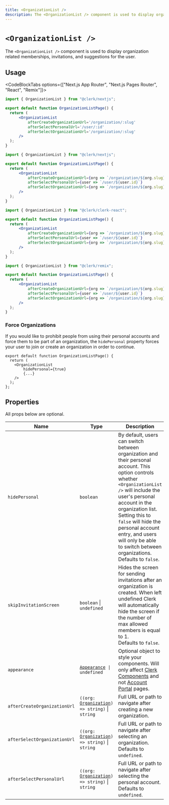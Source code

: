 ```yaml
---
title: <OrganizationList />
description: The <OrganizationList /> component is used to display organization related memberships, invitations, and suggestions for the user.
---
```


# `<OrganizationList />`

<Images
  alt="Organization List Example"
  width={496}
  height={564}
  src="/docs/images/ui-components/component-org_list.svg"
/>

The `<OrganizationList />` component is used to display organization related memberships, invitations, and suggestions for the user.

## Usage

<CodeBlockTabs options={["Next.js App Router", "Next.js Pages Router", "React", "Remix"]}>
```jsx copy filename="/app/discover/page.[jsx/tsx]"
import { OrganizationList } from "@clerk/nextjs";

export default function OrganizationListPage() {
  return (
      <OrganizationList
          afterCreateOrganizationUrl='/organization/:slug'
          afterSelectPersonalUrl='/user/:id'
          afterSelectOrganizationUrl='/organization/:slug'
      />
  );
}
```

```jsx copy filename="/pages/discover.[jsx/tsx]"
import { OrganizationList } from "@clerk/nextjs";

export default function OrganizationListPage() {
  return (
      <OrganizationList
          afterCreateOrganizationUrl={org => `/organization/${org.slug}`}
          afterSelectPersonalUrl={user => `/user/${user.id}`}
          afterSelectOrganizationUrl={org => `/organization/${org.slug}`}
      />
  );
}
```

```jsx copy filename="discover.tsx"
import { OrganizationList } from "@clerk/clerk-react";

export default function OrganizationListPage() {
  return (
      <OrganizationList
          afterCreateOrganizationUrl={org => `/organization/${org.slug}`}
          afterSelectPersonalUrl={user => `/user/${user.id}`}
          afterSelectOrganizationUrl={org => `/organization/${org.slug}`}
      />
  );
}
```

```jsx copy filename="/route/discover.tsx"
import { OrganizationList } from "@clerk/remix";

export default function OrganizationListPage() {
  return (
      <OrganizationList
          afterCreateOrganizationUrl={org => `/organization/${org.slug}`}
          afterSelectPersonalUrl={user => `/user/${user.id}`}
          afterSelectOrganizationUrl={org => `/organization/${org.slug}`}
      />
  );
}
```
</CodeBlockTabs>

### Force Organizations

If you would like to prohibit people from using their personal accounts and force them to be part of an organization, the `hidePersonal` property forces your user to join or create an organization in order to continue.
```tsx copy filename="organization-portal.tsx"
export default function OrganizationListPage() {
  return (
    <OrganizationList
        hidePersonal={true}
        {...}
    />
  );
};
```

## Properties

All props below are optional.

| Name | Type | Description |
| --- | --- | --- |
| `hidePersonal` | `boolean` | By default, users can switch between organization and their personal account. This option controls whether `<OrganizationList />` will include the user's personal account in the organization list. Setting this to `false` will hide the personal account entry, and users will only be able to switch between organizations. <br />Defaults to `false`. |
| `skipInvitationScreen` | `boolean` \| `undefined` | Hides the screen for sending invitations after an organization is created. When left undefined Clerk will automatically hide the screen if the number of max allowed members is equal to 1.<br />Defaults to `false`. |
| `appearance` | <code>[Appearance](/docs/components/customization/overview) \| undefined</code> | Optional object to style your components. Will only affect [Clerk Components][components-ref] and not [Account Portal][ap-ref] pages. |
| `afterCreateOrganizationUrl` | <code>((org: [Organization][org-ref]) => string)</code> \| `string` | Full URL or path to navigate after creating a new organization. |
| `afterSelectOrganizationUrl` | <code>((org: [Organization][org-ref]) => string)</code> \| `string` | Full URL or path to navigate after selecting an organization.<br />Defaults to `undefined`. |
| `afterSelectPersonalUrl` | <code>((org: [Organization][org-ref]) => string)</code> \| `string` | Full URL or path to navigate after selecting the personal account.<br />Defaults to `undefined`. |

[org-ref]: /docs/references/javascript/organization/organization
[components-ref]: /docs/components/overview
[ap-ref]: /docs/account-portal/overview